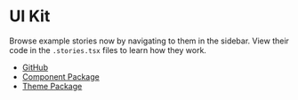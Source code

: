 
<Meta title="Docs / Home" />

# UI Kit

Browse example stories now by navigating to them in the sidebar.
View their code in the `.stories.tsx` files to learn how they work.

<ul>
  <li>
    <a href="https://github.com/AdaptiveConsulting/ui-kit-2022" target="_blank">
      GitHub
    </a>
  </li>
  <li>
    <a href="https://www.npmjs.com/package/@ui-kit-2022/components" target="_blank">
      Component Package
    </a>
  </li>
  <li>
    <a href="https://www.npmjs.com/package/@ui-kit-2022/theme" target="_blank">
      Theme Package
    </a>
  </li>
</ul>
